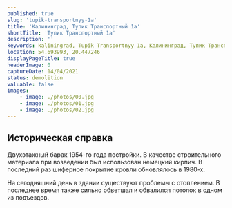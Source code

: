 ```yaml
---
published: true
slug: 'tupik-transportnyy-1a'
title: 'Калининград, Тупик Транспортный 1а'
shortTitle: 'Тупик Транспортный 1а'
description: ''
keywords: kaliningrad, Tupik Transportnyy 1a, Калининград, Тупик Транспортный 1а, снос, аварийный жилфонд
location: 54.693993, 20.447246
displayPageTitle: true
headerImage: 0
captureDate: 14/04/2021
status: demolition
valuable: false
images:
    - image: ./photos/00.jpg
    - image: ./photos/01.jpg
    - image: ./photos/02.jpg
---
```



<Container>

<ImageGallery
    images={props.pageContext.frontmatter.images}
    marginTop="3rem"
    marginBottom="3rem"
/>

## Историческая справка

Двухэтажный барак 1954-го года постройки. В качестве строительного материала при возведении был использован немецкий кирпич.
В последний раз шиферное покрытие кровли обновлялось в 1980-х.

На сегодняшний день в здании существуют проблемы с отоплением. В последнее время также сильно обветшал и обвалился потолок в одном из подъездов.

<Reasons resettlement />

</Container>

<Map location={props.pageContext.frontmatter.location} marginTop="3rem" />
